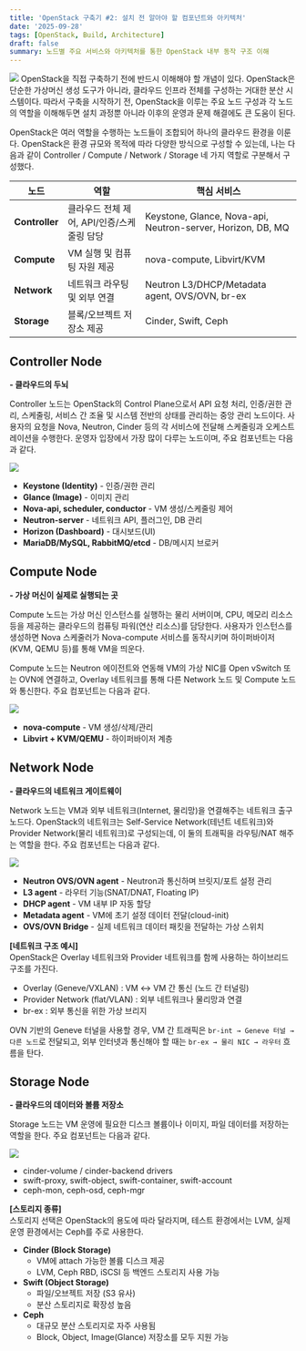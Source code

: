 ```yaml
---
title: 'OpenStack 구축기 #2: 설치 전 알아야 할 컴포넌트와 아키텍처'
date: '2025-09-28'
tags: [OpenStack, Build, Architecture]
draft: false
summary: 노드별 주요 서비스와 아키텍처를 통한 OpenStack 내부 동작 구조 이해
---
```


<img className="inline" src="/static/images/Blog/openstack-architecture.png" />
OpenStack을 직접 구축하기 전에 반드시 이해해야 할 개념이 있다. OpenStack은 단순한 가상머신 생성 도구가
아니라, 클라우드 인프라 전체를 구성하는 거대한 분산 시스템이다. 따라서 구축을 시작하기 전, OpenStack을
이루는 주요 노드 구성과 각 노드의 역할을 이해해두면 설치 과정뿐 아니라 이후의 운영과 문제 해결에도 큰
도움이 된다.

OpenStack은 여러 역할을 수행하는 노드들이 조합되어 하나의 클라우드 환경을 이룬다. OpenStack은 환경 규모와 목적에 따라 다양한 방식으로 구성할 수 있는데, 나는 다음과 같이 Controller / Compute / Network / Storage 네 가지 역할로 구분해서 구성했다.

| 노드           | 역할                                       | 핵심 서비스                                                 |
| -------------- | ------------------------------------------ | ----------------------------------------------------------- |
| **Controller** | 클라우드 전체 제어, API/인증/스케줄링 담당 | Keystone, Glance, Nova-api, Neutron-server, Horizon, DB, MQ |
| **Compute**    | VM 실행 및 컴퓨팅 자원 제공                | nova-compute, Libvirt/KVM                                   |
| **Network**    | 네트워크 라우팅 및 외부 연결               | Neutron L3/DHCP/Metadata agent, OVS/OVN, br-ex              |
| **Storage**    | 블록/오브젝트 저장소 제공                  | Cinder, Swift, Ceph                                         |

## Controller Node

**- 클라우드의 두뇌**

Controller 노드는 OpenStack의 Control Plane으로서 API 요청 처리, 인증/권한 관리, 스케줄링, 서비스 간 조율 및 시스템 전반의 상태를 관리하는 중앙 관리 노드이다. 사용자의 요청을 Nova, Neutron, Cinder 등의 각 서비스에 전달해 스케줄링과 오케스트레이션을 수행한다. 운영자 입장에서 가장 많이 다루는 노드이며, 주요 컴포넌트는 다음과 같다.

<img className="inline" src="/static/images/Blog/controller-services.png" />

- **Keystone (Identity)** - 인증/권한 관리
- **Glance (Image)** - 이미지 관리
- **Nova-api, scheduler, conductor** - VM 생성/스케줄링 제어
- **Neutron-server** - 네트워크 API, 플러그인, DB 관리
- **Horizon (Dashboard)** - 대시보드(UI)
- **MariaDB/MySQL, RabbitMQ/etcd** - DB/메시지 브로커

## Compute Node

**- 가상 머신이 실제로 실행되는 곳**

Compute 노드는 가상 머신 인스턴스를 실행하는 물리 서버이며, CPU, 메모리 리소스 등을 제공하는 클라우드의 컴퓨팅 파워(연산 리소스)를 담당한다. 사용자가 인스턴스를 생성하면 Nova 스케줄러가 Nova-compute 서비스를 동작시키며 하이퍼바이저(KVM, QEMU 등)를 통해 VM을 띄운다.

Compute 노드는 Neutron 에이전트와 연동해 VM의 가상 NIC를 Open vSwitch 또는 OVN에 연결하고, Overlay 네트워크를 통해 다른 Network 노드 및 Compute 노드와 통신한다. 주요 컴포넌트는 다음과 같다.

<img className="inline" src="/static/images/Blog/compute-services.png" />

- **nova-compute** - VM 생성/삭제/관리
- **Libvirt + KVM/QEMU** - 하이퍼바이저 계층

## Network Node

**- 클라우드의 네트워크 게이트웨이**

Network 노드는 VM과 외부 네트워크(Internet, 물리망)을 연결해주는 네트워크 출구 노드다. OpenStack의 네트워크는 Self-Service Network(테넌트 네트워크)와 Provider Network(물리 네트워크)로 구성되는데, 이 둘의 트래픽을 라우팅/NAT 해주는 역할을 한다. 주요 컴포넌트는 다음과 같다.

<img className="inline" src="/static/images/Blog/network-services.png" />

- **Neutron OVS/OVN agent** - Neutron과 통신하며 브릿지/포트 설정 관리
- **L3 agent** - 라우터 기능(SNAT/DNAT, Floating IP)
- **DHCP agent** - VM 내부 IP 자동 할당
- **Metadata agent** - VM에 초기 설정 데이터 전달(cloud-init)
- **OVS/OVN Bridge** - 실제 네트워크 데이터 패킷을 전달하는 가상 스위치

**[네트워크 구조 예시]**  
OpenStack은 Overlay 네트워크와 Provider 네트워크를 함께 사용하는 하이브리드
구조를 가진다.

- Overlay (Geneve/VXLAN) : VM ↔ VM 간 통신 (노드 간 터널링)
- Provider Network (flat/VLAN) : 외부 네트워크나 물리망과 연결
- br-ex : 외부 통신을 위한 가상 브리지

OVN 기반의 Geneve 터널을 사용할 경우, VM 간 트래픽은 `br-int → Geneve 터널 → 다른 노드`로 전달되고, 외부 인터넷과 통신해야 할 때는 `br-ex → 물리 NIC → 라우터` 흐름을 탄다.

## Storage Node

**- 클라우드의 데이터와 볼륨 저장소**

Storage 노드는 VM 운영에 필요한 디스크 볼륨이나 이미지, 파일 데이터를 저장하는 역할을 한다. 주요 컴포넌트는 다음과 같다.

<img className="inline" src="/static/images/Blog/storage-services.png" />

- cinder-volume / cinder-backend drivers
- swift-proxy, swift-object, swift-container, swift-account
- ceph-mon, ceph-osd, ceph-mgr

**[스토리지 종류]**  
스토리지 선택은 OpenStack의 용도에 따라 달라지며, 테스트 환경에서는 LVM, 실제 운영 환경에서는 Ceph를 주로 사용한다.

- **Cinder (Block Storage)**
  - VM에 attach 가능한 볼륨 디스크 제공
  - LVM, Ceph RBD, iSCSI 등 백엔드 스토리지 사용 가능
- **Swift (Object Storage)**
  - 파일/오브젝트 저장 (S3 유사)
  - 분산 스토리지로 확장성 높음
- **Ceph**
  - 대규모 분산 스토리지로 자주 사용됨
  - Block, Object, Image(Glance) 저장소를 모두 지원 가능
